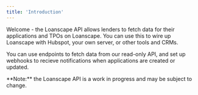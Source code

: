 ```yaml
---
title: 'Introduction'
---
```


Welcome - the Loanscape API allows lenders to fetch data for their applications and TPOs on Loanscape. You can use this to wire up Loanscape with Hubspot, your own server, or other tools and CRMs.

You can use endpoints to fetch data from our read-only API, and set up webhooks to recieve notifications when applications are created or updated.

<Tip>
  **Note:** the Loanscape API is a work in progress and may be subject to change.
</Tip>